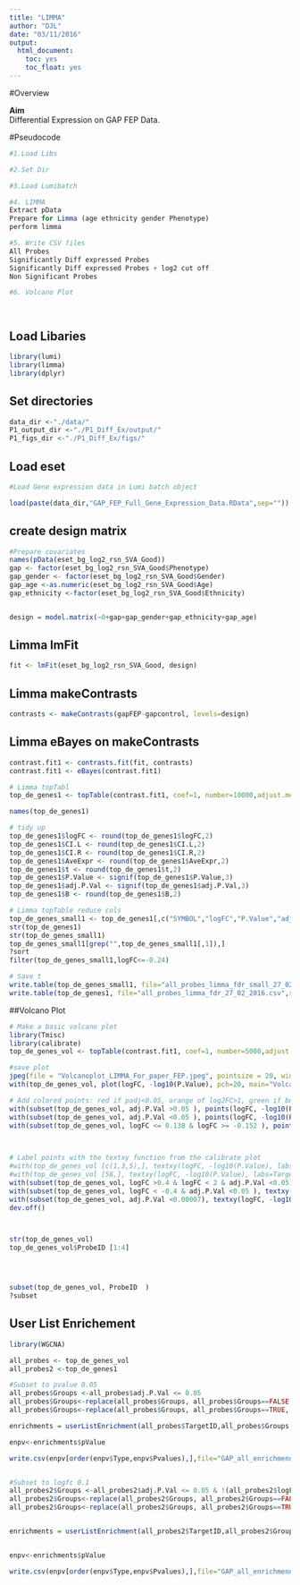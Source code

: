 ```yaml
---
title: "LIMMA"
author: "DJL"
date: "03/11/2016"
output:
  html_document:
    toc: yes
    toc_float: yes
---
```

#Overview

**Aim**  
Differential Expression on GAP FEP Data.  


#Pseudocode
```r

#1.Load Libs

#2.Set Dir

#3.Load Lumibatch

#4. LIMMA
Extract pData
Prepare for Limma (age ethnicity gender Phenotype)
perform limma

#5. Write CSV files
All Probes
Significantly Diff expressed Probes
Significantly Diff expressed Probes + log2 cut off
Non Significant Probes

#6. Volcano Plot




```

## Load Libaries
```r
library(lumi)
library(limma)
library(dplyr)

```

## Set directories
```r
data_dir <-"./data/"
P1_output_dir <-"./P1_Diff_Ex/output/"
P1_figs_dir <-"./P1_Diff_Ex/figs/"
```



## Load eset
```r
#Load Gene expression data in Lumi batch object

load(paste(data_dir,"GAP_FEP_Full_Gene_Expression_Data.RData",sep=""))

```

## create design matrix
```r

#Prepare covariates
names(pData(eset_bg_log2_rsn_SVA_Good))
gap <- factor(eset_bg_log2_rsn_SVA_Good$Phenotype)
gap_gender <- factor(eset_bg_log2_rsn_SVA_Good$Gender)
gap_age <-as.numeric(eset_bg_log2_rsn_SVA_Good$Age)
gap_ethnicity <-factor(eset_bg_log2_rsn_SVA_Good$Ethnicity)


design = model.matrix(~0+gap+gap_gender+gap_ethnicity+gap_age)  

```


## Limma lmFit
```r

fit <- lmFit(eset_bg_log2_rsn_SVA_Good, design)


```

## Limma makeContrasts 

```r
contrasts <- makeContrasts(gapFEP-gapcontrol, levels=design)
```



## Limma eBayes on makeContrasts

```r
contrast.fit1 <- contrasts.fit(fit, contrasts)
contrast.fit1 <- eBayes(contrast.fit1)


```

```r
# Limma topTabl
top_de_genes1 <- topTable(contrast.fit1, coef=1, number=10000,adjust.method="fdr",p.value=1,confint=TRUE)

names(top_de_genes1)

# tidy up
top_de_genes1$logFC <- round(top_de_genes1$logFC,2)
top_de_genes1$CI.L <- round(top_de_genes1$CI.L,2)
top_de_genes1$CI.R <- round(top_de_genes1$CI.R,2)
top_de_genes1$AveExpr <- round(top_de_genes1$AveExpr,2)
top_de_genes1$t <- round(top_de_genes1$t,2)
top_de_genes1$P.Value <- signif(top_de_genes1$P.Value,3)
top_de_genes1$adj.P.Val <- signif(top_de_genes1$adj.P.Val,3)
top_de_genes1$B <- round(top_de_genes1$B,2)

# Limma topTable reduce cols
top_de_genes_small1 <- top_de_genes1[,c("SYMBOL","logFC","P.Value","adj.P.Val","B")]
str(top_de_genes1)
str(top_de_genes_small1)
top_de_genes_small1[grep("",top_de_genes_small1[,1]),]
?sort
filter(top_de_genes_small1,logFC<=-0.24)

# Save t
write.table(top_de_genes_small1, file="all_probes_limma_fdr_small_27_02_2016.csv",row.names=F,quote=FALSE,sep = ";")
write.table(top_de_genes1, file="all_probes_limma_fdr_27_02_2016.csv",row.names=F,quote=FALSE,sep = ";")

```



##Volcano Plot
```r
# Make a basic volcano plot
library(Tmisc)
library(calibrate)
top_de_genes_vol <- topTable(contrast.fit1, coef=1, number=5000,adjust.method="fdr",p.value=1,confint=TRUE, sort.by="logFC")

#save plot
jpeg(file = "Volcanoplot_LIMMA_For_paper_FEP.jpeg", pointsize = 20, width = 1000, height = 1000)
with(top_de_genes_vol, plot(logFC, -log10(P.Value), pch=20, main="Volcano Plot of Differentially Expressed Probes", xlim=c(-1,1.5)))

# Add colored points: red if padj<0.05, orange of log2FC>1, green if both)
with(subset(top_de_genes_vol, adj.P.Val >0.05 ), points(logFC, -log10(P.Value), pch=20, col="firebrick"))
with(subset(top_de_genes_vol, adj.P.Val <0.05 ), points(logFC, -log10(P.Value), pch=20, col="navy"))
with(subset(top_de_genes_vol, logFC <= 0.138 & logFC >= -0.152 ), points(logFC, -log10(P.Value), pch=20, col="firebrick"))


    
# Label points with the textxy function from the calibrate plot
#with(top_de_genes_vol [c(1,3,5),], textxy(logFC, -log10(P.Value), labs=TargetID, cex=.5))
#with(top_de_genes_vol [58,], textxy(logFC, -log10(P.Value), labs=TargetID, cex=.5,offset = 1.1))
with(subset(top_de_genes_vol, logFC >0.4 & logFC < 2 & adj.P.Val <0.05), textxy(logFC, -log10(P.Value), labs=TargetID, cex=.5))
with(subset(top_de_genes_vol, logFC < -0.4 & adj.P.Val <0.05 ), textxy(logFC, -log10(P.Value), labs=TargetID, cex=.5,offset = .6))
with(subset(top_de_genes_vol, adj.P.Val <0.00007), textxy(logFC, -log10(P.Value), labs=TargetID, cex=.5))
dev.off()



str(top_de_genes_vol)
top_de_genes_vol$ProbeID [1:4]




subset(top_de_genes_vol, ProbeID  )
?subset
```




## User List Enrichement
```r
library(WGCNA)

all_probes <- top_de_genes_vol 
all_probes2 <-top_de_genes1

#Subset to pvalue 0.05
all_probes$Groups <-all_probes$adj.P.Val <= 0.05
all_probes$Groups<-replace(all_probes$Groups, all_probes$Groups==FALSE, "background")
all_probes$Groups<-replace(all_probes$Groups, all_probes$Groups==TRUE, "FDR_Pass")

enrichments = userListEnrichment(all_probes$TargetID,all_probes$Groups,useBloodAtlases=T,useBrainLists=T,useStemCellLists=F, useBrainRegionMarkers=F, useImmunePathwayLists=F,usePalazzoloWang=F)

enpv<-enrichments$pValue

write.csv(enpv[order(enpv$Type,enpv$Pvalues),],file="GAP_all_enrichmennts_brain_blood.csv")


#Subset to logfc 0.1
all_probes2$Groups <-all_probes2$adj.P.Val <= 0.05 & !(all_probes2$logFC <= 0.1 & all_probes2$logFC >= -0.1 )
all_probes2$Groups<-replace(all_probes2$Groups, all_probes2$Groups==FALSE, "background")
all_probes2$Groups<-replace(all_probes2$Groups, all_probes2$Groups==TRUE, "FDR_Pass")


enrichments = userListEnrichment(all_probes2$TargetID,all_probes2$Groups,useBloodAtlases=T,useBrainLists=T,useStemCellLists=F, useBrainRegionMarkers=F, useImmunePathwayLists=F,usePalazzoloWang=F)


enpv<-enrichments$pValue

write.csv(enpv[order(enpv$Type,enpv$Pvalues),],file="GAP_all_enrichmennts_with_logFC_brain_blood.csv")


```
